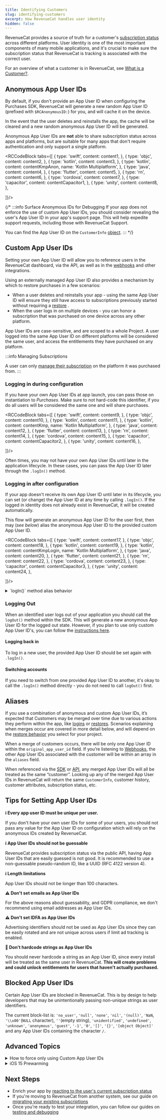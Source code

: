 ```yaml
---
title: Identifying Customers
slug: identifying-customers
excerpt: How RevenueCat handles user identity
hidden: false
---
```


RevenueCat provides a source of truth for a customer's [subscription status](/customers/customer-info) across different platforms. User identity is one of the most important components of many mobile applications, and it's crucial to make sure the subscription status that RevenueCat is tracking is associated with the correct user.

For an overview of what a customer is in RevenueCat, see [What is a Customer?](/customers/user-ids).


## Anonymous App User IDs

By default, if you don't provide an App User ID when configuring the Purchases SDK, RevenueCat will generate a new random App User ID (prefixed with `$RCAnonymousID:`) for you, and will cache it on the device. 

In the event that the user deletes and reinstalls the app, the cache will be cleared and a new random anonymous App User ID will be generated.

Anonymous App User IDs are **not** able to share subscription status across apps and platforms, but are suitable for many apps that don't require authentication and only support a single platform.


<RCCodeBlock tabs={[
    {
        type: 'swift',
        content: content1,
    },
    {
        type: 'objc',
        content: content2,
    },
    {
        type: 'kotlin',
        content: content3,
    },
    {
        type: 'kotlin',
        content: contentKmpAnon,
        name: 'Kotlin Multiplatform',
    },
    {
        type: 'java',
        content: content4,
    },
    {
        type: 'flutter',
        content: content5,
    },
    {
        type: 'rn',
        content: content6,
    },
    {
        type: 'cordova',
        content: content7,
    },
    {
        type: 'capacitor',
        content: contentCapacitor1,
    },
    {
        type: 'unity',
        content: content8,
    },
    
]}/>

{/* :::info Surface Anonymous IDs for Debugging
If your app does not enforce the use of custom App User IDs, you should consider revealing the user's App User ID in your app's support page. This will help expedite support requests, including those with RevenueCat Support.

You can find the App User ID on the `CustomerInfo` [object](/customers/customer-info#get-user-information).
::: */}

## Custom App User IDs

Setting your own App User ID will allow you to reference users in the RevenueCat dashboard, via the API, as well as in the [webhooks](/integrations/webhooks) and other integrations.

Using an externally managed App User ID also provides a mechanism by which to restore purchases in a few scenarios:

- When a user deletes and reinstalls your app - using the same App User ID will ensure they still have access to subscriptions previously started without requiring a [restore](/getting-started/restoring-purchases) .
- When the user logs in on multiple devices - you can honor a subscription that was purchased on one device across any other platform.

App User IDs are case-sensitive, and are scoped to a whole Project. A user logged into the same App User ID on different platforms will be considered the same user, and access the entitlements they have purchased on any platform.

:::info Managing Subscriptions

A user can only [manage their subscription](/subscription-guidance/managing-subscriptions) on the platform it was purchased from.
:::

### Logging in during configuration

If you have your own App User IDs at app launch, you can pass those on instantiation to _Purchases_. Make sure to not hard-code this identifier, if you do all users will be considered the same one and will share purchases.


<RCCodeBlock tabs={[
    {
        type: 'swift',
        content: content9,
    },
    {
        type: 'objc',
        content: content10,
    },
    {
        type: 'kotlin',
        content: content11,
    },
    {
        type: 'kotlin',
        content: contentKmp,
        name: 'Kotlin Multiplatform',
    },
    {
        type: 'java',
        content: content12,
    },
    {
        type: 'flutter',
        content: content13,
    },
    {
        type: 'rn',
        content: content14,
    },
    {
        type: 'cordova',
        content: content15,
    },
    {
        type: 'capacitor',
        content: contentCapacitor2,
    },
    {
        type: 'unity',
        content: content16,
    },
    
]}/>


Often times, you may not have your own App User IDs until later in the application lifecycle. In these cases, you can pass the App User ID later through the `.logIn()` method.

### Logging in after configuration

If your app doesn't receive its own App User ID until later in its lifecycle, you can set (or change) the App User ID at any time by calling `.logIn()`. If the logged in identity does not already exist in RevenueCat, it will be created automatically.

This flow will generate an anonymous App User ID for the user first, then may (*see below*) alias the anonymous App User ID to the provided custom App User ID.


<RCCodeBlock tabs={[
    {
        type: 'swift',
        content: content17,
    },
    {
        type: 'objc',
        content: content18,
    },
    {
        type: 'kotlin',
        content: content19,
    },
    {
        type: 'kotlin',
        content: contentKmpLogin,
        name: 'Kotlin Multiplatform',
    },
    {
        type: 'java',
        content: content20,
    },
    {
        type: 'flutter',
        content: content21,
    },
    {
        type: 'rn',
        content: content22,
    },
    {
        type: 'cordova',
        content: content23,
    },
    {
        type: 'capacitor',
        content: contentCapacitor3,
    },
    {
        type: 'unity',
        content: content24,
    },
    
]}/>

<details>
<summary>`logIn()` method alias behavior</summary>

When logging in from an Anonymous ID to a provided custom App User ID, RevenueCat will decide whether the identities should be merged (aliased) into the same CustomerInfo object or not. This is decided depending on whether the provided custom App User ID already exists, and if it does exist whether it has an anonymous alias already.

| Current App User ID | Provided Custom App User ID already exists? | Provided Custom App User ID already has an anonymous alias? | Result                                                     |
| :------------------ | :------------------------------------------ | :----------------------------------------------- | :--------------------------------------------------------- |
| Anonymous           | No                                          | N/A                                              | Anonymous ID and Provided ID have CustomerInfo merged.     |
| Anonymous           | Yes                                         | No                                               | Anonymous ID and Provided ID have CustomerInfo merged.     |
| Anonymous           | Yes                                         | Yes                                              | CustomerInfo transfers to Provided ID, no aliases created. |
| Non-anonymous       | Any                                         | Any                                              | CustomerInfo transfers to Provided ID, no aliases created. |

</details>

### Logging Out

When an identified user logs out of your application you should call the `logOut()` method within the SDK. This will generate a new anonymous App User ID for the logged out state. However, if you plan to use only custom App User ID's, you can follow the [instructions here](/customers/user-ids#how-to-only-use-custom-app-user-ids).

#### Logging back in

To log in a new user, the provided App User ID should be set again with `.logIn()`.

#### Switching accounts

If you need to switch from one provided App User ID to another, it's okay to call the `.logIn()` method directly - you do not need to call `logOut()` first.

## Aliases

If you use a combination of anonymous and custom App User IDs, it’s expected that Customers may be merged over time due to various actions they perform within the app, like [logins](/customers/user-ids#login-method-alias-behavior) or [restores](/getting-started/restoring-purchases). Scenarios explaining when merges occur are covered in more detail below, and will depend on the [restore behavior](/getting-started/restoring-purchases#restore-behavior) you select for your project. 

When a merge of customers occurs, there will be only one App User ID within the `original_app_user_id` field. If you’re listening to [Webhooks](/integrations/webhooks), the other App User IDs associated with the customer will be within an array in the `aliases` field. 

When referenced via the [SDK](/getting-started/configuring-sdk) or [API](https://www.revenuecat.com/reference/basic), any merged App User IDs will all be treated as the same “customer”. Looking up any of the merged App User IDs in RevenueCat will return the same `CustomerInfo`, customer history, customer attributes, subscription status, etc.

## Tips for Setting App User IDs

**ℹ️ Every app user ID must be unique per user.** 

If you don't have your own user IDs for some of your users, you should not pass any value for the App User ID on configuration which will rely on the anonymous IDs created by RevenueCat.

**ℹ️ App User IDs should not be guessable**

RevenueCat provides subscription status via the public API, having App User IDs that are easily guessed is not good. It is recommended to use a non-guessable pseudo-random ID, like a UUID (RFC 4122 version 4).

**ℹ️ Length limitations**

App User IDs should not be longer than 100 characters.

**⚠️ Don't set emails as App User IDs**

For the above reasons about guessability, and GDPR compliance, we don't recommend using email addresses as App User IDs.

**⚠️ Don't set IDFA as App User IDs**

Advertising identifiers should not be used as App User IDs since they can be easily rotated and are not unique across users if limit ad tracking is enabled.

**🚨 Don't hardcode strings as App User IDs**

You should never hardcode a string as an App User ID, since every install will be treated as the same user in RevenueCat. **This will create problems and could unlock entitlements for users that haven't actually purchased.**

## Blocked App User IDs

Certain App User IDs are blocked in RevenueCat. This is by design to help developers that may be unintentionally passing non-unique strings as user identifiers. 

The current block-list is: `'no_user'`, `'null'`, `'none'`, `'nil'`, `'(null)'`, `'NaN`, `'\\x00'`(`NULL` character), `''`(empty string), `'unidentified'`, `'undefined'`, `'unknown'`, `'anonymous'`, `'guest'`, `'-1'`, `'0'`, `'[]'`, `'{}'`, `'[object Object]'` and any App User IDs containing the character `/`.

## Advanced Topics

<details>
<summary>How to force only using Custom App User IDs</summary>

To only use custom App User IDs, you must take care not to generate any anonymous App User IDs in the SDK. 

Anonymous App User IDs are generated when the SDK is configured without a provided custom App User ID, and are also created on `logOut()` as mentioned above. Many apps use a combination of anonymous App User IDs and their own custom App User IDs via an authentication system to provide flexibility in their user purchase flows. However, some applications are intended only to be used while using a known App User ID, without anonymous users at all. 

Some limits of anonymous IDs include added difficulty in personalization of user experiences, optimization of monetization strategies, and not being able to share subscriptions across platforms. Depending on the application's [transfer behavior](/getting-started/restoring-purchases), a provided user's subscription may be transferred to an anonymous ID - which can only be brought back through a [restore](/getting-started/restoring-purchases) on the original purchase platform.

In any case, to never see Anonymous IDs, you only need to make sure to do the following: Only configure the SDK with a custom App User ID, and never call `.logout()`.

#### Only Configure the SDK with a custom App User ID

The most frequent place that anonymous App User IDs are created is when the SDK is first [configured](/getting-started/configuring-sdk). Calling `.configure` on the SDK without providing a known user ID will cause the SDK to generate an Anonymous ID for the current user. To avoid anonymous IDs, you will need to identify the user’s ID, before configuring the SDK. Many applications use their own authentication system, often shared on multiple platforms, to identify users and provide their unique App User IDs.

#### Do not Logout the User

After the user is logged in with a known App User ID, they may want to logout or switch accounts on your application - logout and then login with a different known ID. However, calling logout in the SDK will result in an anonymous App User ID being created. Simply do not logout the SDK. In the case of switching accounts, you can call login when the user logs in to the different account with their new App User ID.

</details>
<details>
<summary>iOS 15 Prewarming</summary>

In certain cases on iOS 15 devices, iOS may [prewarm](https://developer.apple.com/documentation/uikit/app_and_environment/responding_to_the_launch_of_your_app/about_the_app_launch_sequence?language=objc) your app - this essentially means your app will be launched silently in the background to improve app launch times for your users.

If you are **not** using RevenueCat's anonymous IDs as described above, and are instead providing your own app user ID on configuration, **do not** call `configure` in `application:didFinishLaunchingWithOptions:`. Instead, call the `configure` method in your root view controller's initialization method.

</details>

## Next Steps

- Enrich your app by [reacting to the user's current subscription status ](/customers/customer-info)
- If you're moving to RevenueCat from another system, see our guide on [migrating your existing subscriptions ](/migrating-to-revenuecat/migrating-existing-subscriptions)
- Once you're ready to test your integration, you can follow our guides on [testing and debugging ](/test-and-launch/debugging)
